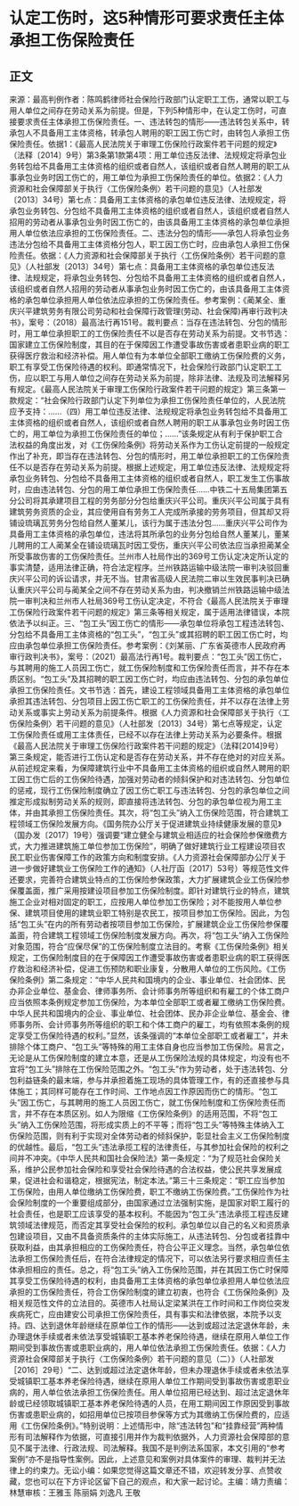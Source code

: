 # 认定工伤时，这5种情形可要求责任主体承担工伤保险责任
## 正文
来源：最高判例作者：陈鸣鹤律师社会保险行政部门认定职工工伤，通常以职工与用人单位之间存在劳动关系为前提。但是，下列5种情形中，在认定工伤时，可直接要求责任主体承担工伤保险责任。一、违法转包的情形——违法转包关系中，转承包人不具备用工主体资格，转承包人聘用的职工因工伤亡时，由转包人承担工伤保险责任。依据1：《最高人民法院关于审理工伤保险行政案件若干问题的规定》（法释〔2014〕9号）第3条第1款第4项：用工单位违反法律、法规规定将承包业务转包给不具备用工主体资格的组织或者自然人，该组织或者自然人聘用的职工从事承包业务时因工伤亡的，用工单位为承担工伤保险责任的单位。依据2：《人力资源和社会保障部关于执行〈工伤保险条例〉若干问题的意见》（人社部发〔2013〕34号）第七点：具备用工主体资格的承包单位违反法律、法规规定，将承包业务转包、分包给不具备用工主体资格的组织或者自然人，该组织或者自然人招用的劳动者从事承包业务时因工伤亡的，由该具备用工主体资格的承包单位承担用人单位依法应承担的工伤保险责任。二、违法分包的情形——承包人将承包业务违法分包给不具备用工主体资格分包人，职工因工伤亡时，应由承包人承担工伤保险责任。依据：《人力资源和社会保障部关于执行〈工伤保险条例〉若干问题的意见》（人社部发〔2013〕34号）第七点：具备用工主体资格的承包单位违反法律、法规规定，将承包业务转包、分包给不具备用工主体资格的组织或者自然人，该组织或者自然人招用的劳动者从事承包业务时因工伤亡的，由该具备用工主体资格的承包单位承担用人单位依法应承担的工伤保险责任。参考案例：《蔺某全、重庆兴平建筑劳务有限公司劳动和社会保障行政管理(劳动、社会保障)再审行政判决书》，案号：（2018）最高法行再151号。裁判要点：当存在违法转包、分包的情形时，用工单位承担职工的工伤保险责任不以是否存在劳动关系为前提。文书节选：国家建立工伤保险制度，其目的在于保障因工作遭受事故伤害或者患职业病的职工获得医疗救治和经济补偿。用人单位有为本单位全部职工缴纳工伤保险费的义务，职工有享受工伤保险待遇的权利。即通常情况下，社会保险行政部门认定职工工伤，应以职工与用人单位之间存在劳动关系为前提，除非法律、法规及司法解释另有规定。《最高人民法院关于审理工伤保险行政案件若干问题的规定》第三条第一款规定：“社会保险行政部门认定下列单位为承担工伤保险责任单位的，人民法院应予支持：……（四）用工单位违反法律、法规规定将承包业务转包给不具备用工主体资格的组织或者自然人，该组织或者自然人聘用的职工从事承包业务时因工伤亡的，用工单位为承担工伤保险责任的单位；……”该条规定从有利于保护职工合法权益的角度出发，对《工伤保险条例》将劳动关系作为工伤认定前提的一般规定作出了补充，即当存在违法转包、分包的情形时，用工单位承担职工的工伤保险责任不以是否存在劳动关系为前提。根据上述规定，用工单位违反法律、法规规定将承包业务转包、分包给不具备用工主体资格的组织或者自然人，职工发生工伤事故时，应由违法转包、分包的用工单位承担工伤保险责任……中铁二十五局集团第五分公司将其承建项目工程的劳务部分分包给重庆兴平公司。重庆兴平公司属于具有建筑劳务资质的企业，其应使用自有劳务工人完成所承接的劳务项目，但其却又将铺设琉璃瓦劳务分包给自然人董某儿，该行为属于违法分包……重庆兴平公司作为具备用工主体资格的承包单位，违法将其所承包的业务分包给自然人董某儿，董某儿聘用的工人蔺某全在铺设琉璃瓦时因工受伤，重庆兴平公司依法应当承担蔺某全所受事故伤害的工伤保险责任。兰州市人社局作出的369号工伤认定决定所认定的事实清楚，适用法律正确，符合法定程序。兰州铁路运输中级法院一审判决驳回重庆兴平公司的诉讼请求，并无不当。甘肃省高级人民法院二审以生效民事判决已确认重庆兴平公司与蔺某全之间不存在劳动关系为由，判决撤销兰州铁路运输中级法院一审判决和兰州市人社局369号工伤认定决定，不符合《最高人民法院关于审理工伤保险行政案件若干问题的规定》第三条等相关规定，属于适用法律错误，本院依法予以纠正。三、“包工头”因工伤亡的情形——承包单位将承包工程违法转包、分包给不具备用工主体资格的“包工头”，“包工头”或其招聘的职工因工伤亡时，均应由承包单位承担工伤保险责任。参考案例：《刘某丽、广东省英德市人民政府再审行政判决书》，案号：（2021）最高法行再1号。裁判要点：“包工头”因工伤亡，与其聘用的施工人员因工伤亡，就工伤保险制度和工伤保险责任而言，并不存在本质区别。“包工头”及其招聘的职工因工伤亡时，均应由违法转包、分包的承包单位承担工伤保险责任。文书节选：首先，建设工程领域具备用工主体资格的承包单位承担其违法转包、分包项目上因工伤亡职工的工伤保险责任，并不以存在法律上劳动关系或事实上劳动关系为前提条件。根据《人力资源和社会保障部关于执行〈工伤保险条例〉若干问题的意见》（人社部发〔2013〕34号）第七点等规定，认定工伤保险责任或用工主体责任，已经不以存在法律上劳动关系为必要条件。根据《最高人民法院关于审理工伤保险行政案件若干问题的规定》（法释[2014]9号）第三条规定，能否进行工伤认定和是否存在劳动关系，并不存在绝对的对应关系。从前述规定来看，为保障建筑行业中不具备用工主体资格的组织或自然人聘用的职工因工伤亡后的工伤保险待遇，加强对劳动者的倾斜保护和对违法转包、分包单位的惩戒，现行工伤保险制度确立了因工伤亡职工与违法转包、分包的承包单位之间推定形成拟制劳动关系的规则，即直接将违法转包、分包的承包单位视为用工主体，并由其承担工伤保险责任。其次，将“包工头”纳入工伤保险范围，符合建筑工程领域工伤保险发展方向。《国务院办公厅关于促进建筑业持续健康发展的意见》（国办发〔2017〕19号）强调要“建立健全与建筑业相适应的社会保险参保缴费方式，大力推进建筑施工单位参加工伤保险”，明确了做好建筑行业工程建设项目农民工职业伤害保障工作的政策方向和制度安排。《人力资源社会保障部办公厅关于进一步做好建筑业工伤保险工作的通知》（人社厅函〔2017〕53号）等规范性文件还要求，完善符合建筑业特点的工伤保险参保政策，大力扩展建筑企业工伤保险参保覆盖面，推广采用按建设项目参加工伤保险制度。即针对建筑行业的特点，建筑施工企业对相对固定的职工，应按用人单位参加工伤保险；对不能按用人单位参保、建筑项目使用的建筑业职工特别是农民工，按项目参加工伤保险。因此，为包括“包工头”在内的所有劳动者按项目参加工伤保险，扩展建筑企业工伤保险参保覆盖面，符合建筑工程领域工伤保险制度发展方向。再次，将“包工头”纳入工伤保险对象范围，符合“应保尽保”的工伤保险制度立法目的。考察《工伤保险条例》相关规定，工伤保险制度目的在于保障因工作遭受事故伤害或者患职业病的职工获得医疗救治和经济补偿，促进工伤预防和职业康复，分散用人单位的工伤风险。《工伤保险条例》第二条规定：“中华人民共和国境内的企业、事业单位、社会团体、民办非企业单位、基金会、律师事务所、会计师事务所等组织和有雇工的个体工商户应当依照本条例规定参加工伤保险，为本单位全部职工或者雇工缴纳工伤保险费。中华人民共和国境内的企业、事业单位、社会团体、民办非企业单位、基金会、律师事务所、会计师事务所等组织的职工和个体工商户的雇工，均有依照本条例的规定享受工伤保险待遇的权利。”显然，该条强调的“本单位全部职工或者雇工”，并未排除个体工商户、“包工头”等特殊的用工主体自身也应当参加工伤保险。易言之，无论是从工伤保险制度的建立本意，还是从工伤保险法规的具体规定，均没有也不宜将“包工头”排除在工伤保险范围之外。“包工头”作为劳动者，处于违法转包、分包利益链条的最末端，参与并承担着施工现场的具体管理工作，有的还直接参与具体施工；其同样可能存在工作时间、工作地点因工作原因而伤亡的情形。“包工头”因工伤亡，与其聘用的施工人员因工伤亡，就工伤保险制度和工伤保险责任而言，并不存在本质区别。如人为限缩《工伤保险条例》的适用范围，不将“包工头”纳入工伤保险范围，将形成实质上的不平等；而将“包工头”等特殊主体纳入工伤保险范围，则有利于实现对全体劳动者的倾斜保护，彰显社会主义工伤保险制度的优越性。最后，“包工头”违法承揽工程的法律责任，与其参加社会保险的权利之间并不冲突。《中华人民共和国社会保险法》第一条规定：“为了规范社会保险关系，维护公民参加社会保险和享受社会保险待遇的合法权益，使公民共享发展成果，促进社会和谐稳定，根据宪法，制定本法。”第三十三条规定：“职工应当参加工伤保险，由用人单位缴纳工伤保险费，职工不缴纳工伤保险费。”工伤保险作为社会保险制度的一个重要组成部分，由国家通过立法强制实施，是国家对职工履行的社会责任，也是职工应该享受的基本权利。不能因为“包工头”违法承揽工程违反建筑领域法律规范，而否定其享受社会保险的权利。承包单位以自己的名义和资质承包建设项目，又由不具备资质条件的主体实际施工，从违法转包、分包或者挂靠中获取利益，由其承担相应的工伤保险责任，符合公平正义理念。当然，承包单位依法承担工伤保险责任后，在符合法律规定的情况下，可以依法另行要求相应责任主体承担相应的责任。总之，将“包工头”纳入工伤保险范围，并在其因工伤亡时保障其享受工伤保险待遇的权利，由具备用工主体资格的承包单位承担用人单位依法应承担的工伤保险责任，符合工伤保险制度的建立初衷，也符合《工伤保险条例》及相关规范性文件的立法目的。英德市人社局认定梁某洪在工作时间和工作岗位突发疾病死亡，应由建安公司承担工伤保险责任，具有事实和法律依据，本院予以支持。四、达到退休年龄继续在原单位工作的情形——达到或超过法定退休年龄，未办理退休手续或者未依法享受城镇职工基本养老保险待遇，继续在原用人单位工作期间受到事故伤害或患职业病的，用人单位依法承担工伤保险责任。依据：《人力资源社会保障部关于执行〈工伤保险条例〉若干问题的意见（二）》（人社部发［2016］29号）“二、达到或超过法定退休年龄，但未办理退休手续或者未依法享受城镇职工基本养老保险待遇，继续在原用人单位工作期间受到事故伤害或患职业病的，用人单位依法承担工伤保险责任。用人单位招用已经达到、超过法定退休年龄或已经领取城镇职工基本养老保险待遇的人员，在用工期间因工作原因受到事故伤害或患职业病的，如招用单位已按项目参保等方式为其缴纳工伤保险费的，应适用《工伤保险条例》。”特别说明：上述情形中，除“违法转包”和“挂靠经营”两种情形有司法解释作为依据，可直接引用并作为裁判依据外，人力资源社会保障部的意见不属于法律、行政法规、司法解释。我国不是判例法系国家，本文引用的“参考案例”亦不是指导性案例。因此，上述意见和案例对具体案件的审理、裁判并无法律上的约束力。无讼小编：如果您觉得这篇文章还不错，欢迎转发分享、点赞收藏，您也可以在下方评论区留下自己的观点，和大家一起讨论。主编：靖力责编：林慧审核：王雅玉 陈丽娟 刘逸凡 王敬
